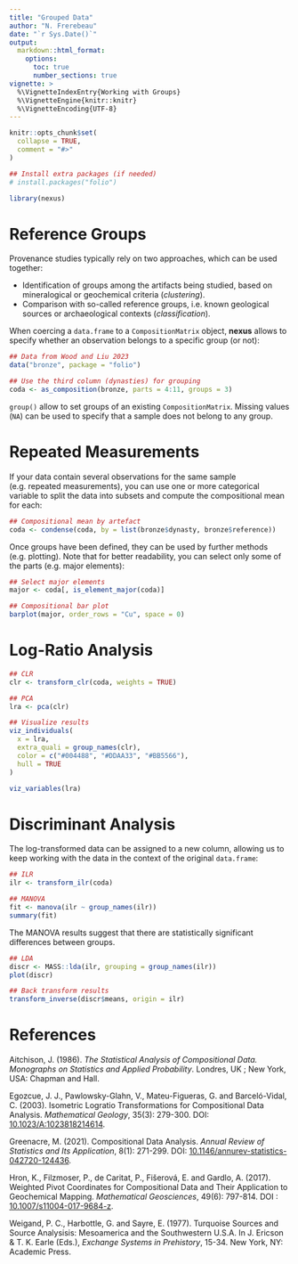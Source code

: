 ```yaml
---
title: "Grouped Data"
author: "N. Frerebeau"
date: "`r Sys.Date()`"
output:
  markdown::html_format:
    options:
      toc: true
      number_sections: true
vignette: >
  %\VignetteIndexEntry{Working with Groups}
  %\VignetteEngine{knitr::knitr}
  %\VignetteEncoding{UTF-8}
---
```


```r
knitr::opts_chunk$set(
  collapse = TRUE,
  comment = "#>"
)
```

```r
## Install extra packages (if needed)
# install.packages("folio")

library(nexus)
```

# Reference Groups

Provenance studies typically rely on two approaches, which can be used together:

* Identification of groups among the artifacts being studied, based on mineralogical or geochemical criteria (*clustering*).
* Comparison with so-called reference groups, i.e. known geological sources or archaeological contexts (*classification*).

When coercing a `data.frame` to a `CompositionMatrix` object, **nexus** allows to specify whether an observation belongs to a specific group (or not):

```r
## Data from Wood and Liu 2023
data("bronze", package = "folio")

## Use the third column (dynasties) for grouping
coda <- as_composition(bronze, parts = 4:11, groups = 3)
```

`group()` allow to set groups of an existing `CompositionMatrix`. Missing values (`NA`) can be used to specify that a sample does not belong to any group.

# Repeated Measurements

If your data contain several observations for the same sample (e.g. repeated measurements), you can use one or more categorical variable to split the data into subsets and compute the compositional mean for each:

```r
## Compositional mean by artefact
coda <- condense(coda, by = list(bronze$dynasty, bronze$reference))
```

Once groups have been defined, they can be used by further methods (e.g. plotting). 
Note that for better readability, you can select only some of the parts (e.g. major elements):

```r
## Select major elements
major <- coda[, is_element_major(coda)]

## Compositional bar plot
barplot(major, order_rows = "Cu", space = 0)
```

# Log-Ratio Analysis

```r
## CLR
clr <- transform_clr(coda, weights = TRUE)

## PCA
lra <- pca(clr)

## Visualize results
viz_individuals(
  x = lra, 
  extra_quali = group_names(clr),
  color = c("#004488", "#DDAA33", "#BB5566"),
  hull = TRUE
)

viz_variables(lra)
```

# Discriminant Analysis

The log-transformed data can be assigned to a new column, allowing us to keep working with the data in the context of the original `data.frame`:

```r
## ILR
ilr <- transform_ilr(coda)

## MANOVA
fit <- manova(ilr ~ group_names(ilr))
summary(fit)
```

The MANOVA results suggest that there are statistically significant differences between groups.

```r
## LDA
discr <- MASS::lda(ilr, grouping = group_names(ilr))
plot(discr)

## Back transform results
transform_inverse(discr$means, origin = ilr)
```

# References

Aitchison, J. (1986). *The Statistical Analysis of Compositional Data. Monographs on Statistics and Applied Probability*. Londres, UK ; New York, USA: Chapman and Hall.

Egozcue, J. J., Pawlowsky-Glahn, V., Mateu-Figueras, G. and Barceló-Vidal, C. (2003). Isometric Logratio Transformations for Compositional Data Analysis. *Mathematical Geology*, 35(3): 279-300. DOI: [10.1023/A:1023818214614](https://doi.org/10.1023/A:1023818214614).

Greenacre, M. (2021). Compositional Data Analysis. *Annual Review of Statistics and Its Application*, 8(1): 271-299. DOI: [10.1146/annurev-statistics-042720-124436](https://doi.org/10.1146/annurev-statistics-042720-124436).

Hron, K., Filzmoser, P., de Caritat, P., Fišerová, E. and Gardlo, A. (2017). Weighted Pivot Coordinates for Compositional Data and Their Application to Geochemical Mapping. *Mathematical Geosciences*, 49(6): 797-814. DOI : [10.1007/s11004-017-9684-z](https://doi.org/10.1007/s11004-017-9684-z).

Weigand, P. C., Harbottle, G. and Sayre, E. (1977). Turquoise Sources and Source Analysisis: Mesoamerica and the Southwestern U.S.A. In J. Ericson & T. K. Earle (Eds.), *Exchange Systems in Prehistory*, 15-34. New York, NY: Academic Press.
